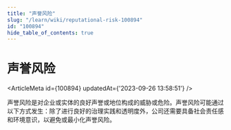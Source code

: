 ```yaml
---
title: "声誉风险"
slug: "/learn/wiki/reputational-risk-100894"
id: "100894"
hide_table_of_contents: true
---
```



# 声誉风险

<ArticleMeta id={100894} updatedAt={'2023-09-26 13:58:51'} />
<div className='border-solid border-b border-t-0 my-4 border-[var(--ifm-color-gray-300)]' />

声誉风险是对企业或实体的良好声誉或地位构成的威胁或危险。声誉风险可能通过以下方式发生：除了进行良好的治理实践和透明度外，公司还需要具备社会责任感和环境意识，以避免或最小化声誉风险。
